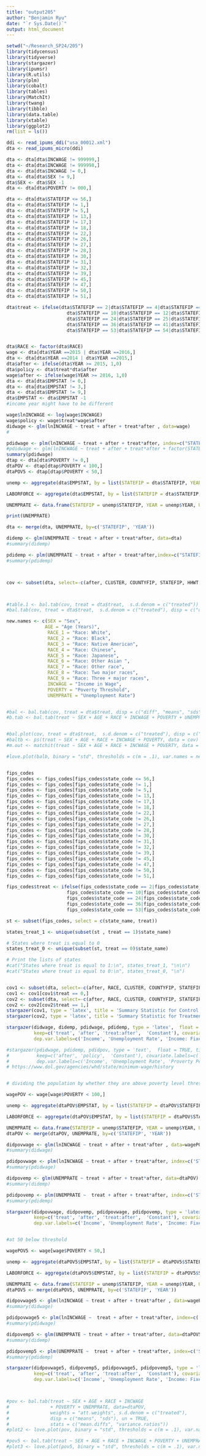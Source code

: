 ---
title: "output205"
author: "Benjamin Ryu"
date: "`r Sys.Date()`"
output: html_document
---

```{r}
setwd("~/Research_SP24/205")
library(tidycensus)
library(tidyverse)
library(stargazer)
library(ipumsr)
library(R.utils)
library(plm)
library(cobalt)
library(tables)
library(MatchIt)
library(twang)
library(tibble)
library(data.table)
library(xtable)
library(ggplot2)
rm(list = ls())

ddi <- read_ipums_ddi("usa_00012.xml")
dta <- read_ipums_micro(ddi)

dta <- dta[dta$INCWAGE != 999999,]
dta <- dta[dta$INCWAGE != 999998,]
dta <- dta[dta$INCWAGE != 0,]
dta <- dta[dta$SEX != 9,]
dta$SEX <- dta$SEX -1
dta <- dta[dta$POVERTY != 000,]

dta <- dta[dta$STATEFIP <= 56,]
dta <- dta[dta$STATEFIP != 1,]
dta <- dta[dta$STATEFIP != 5,]
dta <- dta[dta$STATEFIP != 13,]
dta <- dta[dta$STATEFIP != 17,]
dta <- dta[dta$STATEFIP != 18,]
dta <- dta[dta$STATEFIP != 22,]
dta <- dta[dta$STATEFIP != 26,]
dta <- dta[dta$STATEFIP != 27,]
dta <- dta[dta$STATEFIP != 28,]
dta <- dta[dta$STATEFIP != 30,]
dta <- dta[dta$STATEFIP != 31,]
dta <- dta[dta$STATEFIP != 32,]
dta <- dta[dta$STATEFIP != 39,]
dta <- dta[dta$STATEFIP != 45,]
dta <- dta[dta$STATEFIP != 47,]
dta <- dta[dta$STATEFIP != 50,]
dta <- dta[dta$STATEFIP != 51,]

dta$treat <- ifelse(dta$STATEFIP == 2|dta$STATEFIP == 4|dta$STATEFIP == 8|dta$STATEFIP == 9|
                      dta$STATEFIP == 10|dta$STATEFIP == 12|dta$STATEFIP == 15|dta$STATEFIP == 24|
                      dta$STATEFIP == 24|dta$STATEFIP == 25|dta$STATEFIP == 29|dta$STATEFIP == 34|
                      dta$STATEFIP == 36|dta$STATEFIP == 41|dta$STATEFIP == 44|dta$STATEFIP == 46|
                      dta$STATEFIP == 53|dta$STATEFIP == 54|dta$STATEFIP == 11, 1,0)


dta$RACE <- factor(dta$RACE)
wage <- dta[dta$YEAR ==2015 | dta$YEAR ==2016,]
dta <- dta[dta$YEAR ==2014 | dta$YEAR ==2015,]
dta$after <- ifelse(dta$YEAR >= 2015, 1,0)
dta$policy <- dta$treat*dta$after
wage$after <- ifelse(wage$YEAR >= 2016, 1,0)
dta <- dta[dta$EMPSTAT != 0,]
dta <- dta[dta$EMPSTAT != 3,]
dta <- dta[dta$EMPSTAT != 9,]
dta$EMPSTAT <- dta$EMPSTAT -1
#income year might have to be different

wage$lnINCWAGE <- log(wage$INCWAGE)
wage$policy <- wage$treat*wage$after
didwage <- glm(lnINCWAGE ~ treat + after + treat*after , data=wage)
#

pdidwage <- plm(lnINCWAGE ~ treat + after + treat*after, index=c("STATEFIP"), model="within", data = wage)
#pdidwage <- glm(lnINCWAGE ~ treat + after + treat*after + factor(STATEFIP), data = wage)
summary(pdidwage)
dtap <- dta[dta$POVERTY != 0,]
dtaPOV <- dtap[dtap$POVERTY < 100,]
dtaPOV5 <- dtap[dtap$POVERTY < 50,]

unemp <- aggregate(dta$EMPSTAT, by = list(STATEFIP = dta$STATEFIP, YEAR = dta$YEAR), FUN = function(x) sum(x==1))

LABORFORCE <- aggregate(dta$EMPSTAT, by = list(STATEFIP = dta$STATEFIP, YEAR = dta$YEAR), FUN = length)

UNEMPRATE <- data.frame(STATEFIP = unemp$STATEFIP, YEAR = unemp$YEAR, UNEMPRATE = (unemp$x/LABORFORCE$x)*100)

print(UNEMPRATE)

dta <- merge(dta, UNEMPRATE, by=c('STATEFIP', 'YEAR'))

didemp <- glm(UNEMPRATE ~ treat + after + treat*after, data=dta)
#summary(didemp)

pdidemp <- plm(UNEMPRATE ~ treat + after + treat*after,index=c("STATEFIP"), model="within", data = dta)
#summary(pdidemp)



cov <- subset(dta, select=-c(after, CLUSTER, COUNTYFIP, STATEFIP, HHWT, PERWT, YEAR, RACED, EMPSTATD, policy))



#table.1 <- bal.tab(cov, treat = dta$treat,  s.d.denom = c("treated"))
#bal.tab(cov, treat = dta$treat,  s.d.denom = c("treated"), disp = c("diff", "means", "sds"))

new.names <- c(SEX = "Sex",
              AGE = "Age (Years)",
               RACE_1 = "Race: White",
               RACE_2 = "Race: Black",
               RACE_3 = "Race: Native American",
               RACE_4 = "Race: Chinese",
               RACE_5 = "Race: Japanese",
               RACE_6 = "Race: Other Asian ",
               RACE_7 = "Race: Other race",
               RACE_8 = "Race: Two major races",
               RACE_9 = "Race: Three + major races",
               INCWAGE = "Income in Wage",
               POVERTY = "Poverty Threshold",
               UNEMPRATE = "Unemployment Rate")


#bal <- bal.tab(cov, treat = dta$treat, disp = c("diff", "means", "sds"), s.d.denom = c("treated"))
#b.tab <- bal.tab(treat ~ SEX + AGE + RACE + INCWAGE + POVERTY + UNEMPRATE, data=cov, weights = "att.weights", s.d.denom = c("treated"), disp = c("means", "sds"), un = TRUE, stats = c("mean.diffs", "variance.ratios"))


#bal.plot(cov, treat = dta$treat,  s.d.denom = c("treated"), disp = c("diff", "means", "sds"))
#baltb <- ps(treat ~ SEX + AGE + RACE + INCWAGE + POVERTY, data = cov)
#m.out <- matchit(treat ~ SEX + AGE + RACE + INCWAGE + POVERTY, data = cov, method = "nearest", replace = TRUE)

#love.plot(balb, binary = "std", thresholds = c(m = .1), var.names = new.names, title = "Balance Table")


fips_codes
fips_codes <- fips_codes[fips_codes$state_code <= 56,]
fips_codes <- fips_codes[fips_codes$state_code != 1,]
fips_codes <- fips_codes[fips_codes$state_code != 5,]
fips_codes <- fips_codes[fips_codes$state_code != 13,]
fips_codes <- fips_codes[fips_codes$state_code != 17,]
fips_codes <- fips_codes[fips_codes$state_code != 18,]
fips_codes <- fips_codes[fips_codes$state_code != 22,]
fips_codes <- fips_codes[fips_codes$state_code != 26,]
fips_codes <- fips_codes[fips_codes$state_code != 27,]
fips_codes <- fips_codes[fips_codes$state_code != 28,]
fips_codes <- fips_codes[fips_codes$state_code != 30,]
fips_codes <- fips_codes[fips_codes$state_code != 31,]
fips_codes <- fips_codes[fips_codes$state_code != 32,]
fips_codes <- fips_codes[fips_codes$state_code != 39,]
fips_codes <- fips_codes[fips_codes$state_code != 45,]
fips_codes <- fips_codes[fips_codes$state_code != 47,]
fips_codes <- fips_codes[fips_codes$state_code != 50,]
fips_codes <- fips_codes[fips_codes$state_code != 51,]

fips_codes$treat <- ifelse(fips_codes$state_code == 2|fips_codes$state_code == 4|fips_codes$state_code == 8|fips_codes$state_code == 9|
                      fips_codes$state_code == 10|fips_codes$state_code == 12|fips_codes$state_code == 15|fips_codes$state_code == 24|
                      fips_codes$state_code == 24|fips_codes$state_code == 25|fips_codes$state_code == 29|fips_codes$state_code == 34|
                      fips_codes$state_code == 36|fips_codes$state_code == 41|fips_codes$state_code == 44|fips_codes$state_code == 46|
                      fips_codes$state_code == 53|fips_codes$state_code == 54|fips_codes$state_code == 11, 1,0)

st <- subset(fips_codes, select = c(state_name, treat))

states_treat_1 <- unique(subset(st , treat == 1)$state_name)

# States where treat is equal to 0
states_treat_0 <- unique(subset(st, treat == 0)$state_name)

# Print the lists of states
#cat("States where treat is equal to 1:\n", states_treat_1, "\n\n")
#cat("States where treat is equal to 0:\n", states_treat_0, "\n")


cov1 <- subset(dta, select=-c(after, RACE, CLUSTER, COUNTYFIP, STATEFIP, HHWT, PERWT, YEAR, RACED, EDUCD, EMPSTATD, policy))
cov1 <- cov1[cov1$treat == 0,]
cov2 <- subset(dta, select=-c(after, RACE, CLUSTER, COUNTYFIP, STATEFIP, HHWT, PERWT, YEAR, RACED, EDUCD, EMPSTATD, policy))
cov2 <- cov2[cov2$treat == 1,]
stargazer(cov1, type = 'latex', title = 'Summary Statistic for Control', covariate.labels=c('Sex', 'Age', 'Educations', 'Employment Status', 'Income in Wage', 'Poverty Threshold', 'Treatment', 'Unemployment Rate'))
stargazer(cov2, type = 'latex', title = 'Summary Statistic for Treatment', covariate.labels=c('Sex', 'Age', 'Educations','Employment Status', 'Income in Wage', 'Poverty Threshold', 'Treatment', 'Unemployment Rate'))

stargazer(didwage, didemp, pdidwage, pdidemp, type = 'latex',  float = TRUE, title='Difference in Difference', 
          keep=c('treat', 'after', 'treat:after',  'Constant'), covariate.labels=c('Treat', 'After', 'Policy Effect', 'Constant'), 
          dep.var.labels=c('Income', 'Unemployment Rate', 'Income: Fixed Effect', 'Unemployment Rate: Fixed Effect'))

#stargazer(pdidwage, pdidemp, pdidpov, type = 'text',  float = TRUE, title='Difference in Difference: Fixed-Effect', 
#          keep=c('after', 'policy',  'Constant'), covariate.labels=c('After', 'Policy Effect', 'Constant'), 
#          dep.var.labels=c('Income', 'Unemployment Rate', 'Proverty Percentage'))
# https://www.dol.gov/agencies/whd/state/minimum-wage/history


# dividing the population by whether they are above poverty level threshold

wagePOV <- wage[wage$POVERTY < 100,]

unemp <- aggregate(dtaPOV$EMPSTAT, by = list(STATEFIP = dtaPOV$STATEFIP, YEAR = dtaPOV$YEAR), FUN = function(x) sum(x==1))

LABORFORCE <- aggregate(dtaPOV$EMPSTAT, by = list(STATEFIP = dtaPOV$STATEFIP, YEAR = dtaPOV$YEAR), FUN = length)

UNEMPRATE <- data.frame(STATEFIP = unemp$STATEFIP, YEAR = unemp$YEAR, UNEMPRATE = (unemp$x/LABORFORCE$x)*100)
dtaPOV <- merge(dtaPOV, UNEMPRATE, by=c('STATEFIP', 'YEAR'))

didpovwage <- glm(lnINCWAGE ~ treat + after + treat*after , data=wagePOV)
#summary(didwage)

pdidpovwage <- plm(lnINCWAGE ~ treat + after + treat*after, index=c('STATEFIP'), model ="within", data=wagePOV)
#summary(pdidwage)

didpovemp <- glm(UNEMPRATE ~ treat + after + treat*after, data=dtaPOV)
#summary(didemp)

pdidpovemp <- plm(UNEMPRATE ~  treat + after + treat*after, index=c('STATEFIP'), model = 'within', data=dtaPOV)
#summary(pdidemp)

stargazer(didpovwage, didpovemp, pdidpovwage, pdidpovemp, type = 'latex',  float = TRUE, title='Difference in Difference Below Poverty Threshold', 
          keep=c('treat', 'after', 'treat:after',  'Constant'), covariate.labels=c('Treat', 'After', 'Policy Effect', 'Constant'), 
          dep.var.labels=c('Income', 'Unemployment Rate', 'Income: Fixed Effect', 'Unemployment Rate: Fixed Effect'))


#at 50 below threshold

wagePOV5 <- wage[wage$POVERTY < 50,]

unemp <- aggregate(dtaPOV5$EMPSTAT, by = list(STATEFIP = dtaPOV5$STATEFIP, YEAR = dtaPOV5$YEAR), FUN = function(x) sum(x==1))

LABORFORCE <- aggregate(dtaPOV5$EMPSTAT, by = list(STATEFIP = dtaPOV5$STATEFIP, YEAR = dtaPOV5$YEAR), FUN = length)

UNEMPRATE <- data.frame(STATEFIP = unemp$STATEFIP, YEAR = unemp$YEAR, UNEMPRATE = (unemp$x/LABORFORCE$x)*100)
dtaPOV5 <- merge(dtaPOV5, UNEMPRATE, by=c('STATEFIP', 'YEAR'))

didpovwage5 <- glm(lnINCWAGE ~ treat + after + treat*after , data=wagePOV5)
#summary(didwage)

pdidpovwage5 <- plm(lnINCWAGE ~  treat + after + treat*after, index=c('STATEFIP'), model ="within", data=wagePOV5)
#summary(pdidwage)

didpovemp5 <- glm(UNEMPRATE ~ treat + after + treat*after, data=dtaPOV5)
#summary(didemp)

pdidpovemp5 <- plm(UNEMPRATE ~  treat + after + treat*after, index=c('STATEFIP'), model = 'within', data=dtaPOV5)
#summary(pdidemp)

stargazer(didpovwage5, didpovemp5, pdidpovwage5, pdidpovemp5, type = 'latex',  float = TRUE, title='Difference in Difference Below 50% Poverty Threshold', 
          keep=c('treat', 'after', 'treat:after',  'Constant'), covariate.labels=c('Treat', 'After', 'Policy Effect', 'Constant'), 
          dep.var.labels=c('Income', 'Unemployment Rate', 'Income: Fixed Effect', 'Unemployment Rate: Fixed Effect'))



#pov <- bal.tab(treat ~ SEX + AGE + RACE + INCWAGE 
#               + POVERTY + UNEMPRATE, data=dtaPOV, 
#               weights = "att.weights", s.d.denom = c("treated"), 
#               disp = c("means", "sds"), un = TRUE, 
#               stats = c("mean.diffs", "variance.ratios"))
#plot2 <- love.plot(pov, binary = "std", thresholds = c(m = .1), var.names = new.names, title = "Balance Table: Below Poverty Threshold")

#pov5 <- bal.tab(treat ~ SEX + AGE + RACE + INCWAGE + POVERTY + UNEMPRATE, data=dtaPOV5, weights = "att.weights", s.d.denom = c("treated"), disp = c("means", "sds"), un = TRUE, stats = c("mean.diffs", "variance.ratios"))
#plot3 <- love.plot(pov5, binary = "std", thresholds = c(m = .1), var.names = new.names, title = "Balance Table: Below 50% Poverty Threshold")

```
